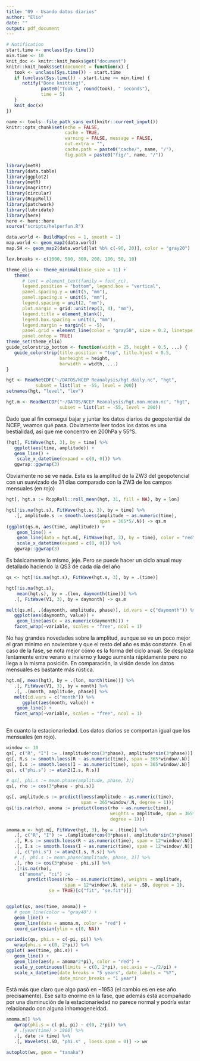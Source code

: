 ```yaml
---
title: "09 - Usando datos diarios"
author: "Elio"
date: ""
output: pdf_document
---
```



```r
# Notification
start.time <- unclass(Sys.time())
min.time <- 10
knit_doc <- knitr::knit_hooks$get("document")
knitr::knit_hooks$set(document = function(x) {
   took <- unclass(Sys.time()) - start.time
   if (unclass(Sys.time()) - start.time >= min.time) {
      notify("Done knitting!", 
             paste0("Took ", round(took), " seconds"),
             time = 5)
   }  
   knit_doc(x)
})

name <- tools::file_path_sans_ext(knitr::current_input())
knitr::opts_chunk$set(echo = FALSE,
                      cache = TRUE,
                      warning = FALSE, message = FALSE,
                      out.extra = "", 
                      cache.path = paste0("cache/", name, "/"),
                      fig.path = paste0("fig/", name, "/"))

library(metR)
library(data.table)
library(ggplot2)
library(metR)
library(magrittr)
library(circular)
library(RcppRoll)
library(patchwork)
library(lubridate)
library(here)
here <- here::here
source("scripts/helperfun.R")

data.world <- BuildMap(res = 1, smooth = 1)
map.world <- geom_map2(data.world)
map.SH <- geom_map2(data.world[lat %b% c(-90, 20)], color = "gray20")

lev.breaks <- c(1000, 500, 300, 200, 100, 50, 10)

theme_elio <- theme_minimal(base_size = 11) +
   theme(
      # text = element_text(family = font_rc),
      legend.position = "bottom", legend.box = "vertical",
      panel.spacing.y = unit(5, "mm"),
      panel.spacing.x = unit(5, "mm"),
      legend.spacing = unit(2, "mm"),
      plot.margin = grid::unit(rep(3, 4), "mm"),
      legend.title = element_blank(),
      legend.box.spacing = unit(3, "mm"),
      legend.margin = margin(t = -5),
      panel.grid = element_line(color = "gray50", size = 0.2, linetype = 3),
      panel.ontop = TRUE)
theme_set(theme_elio)
guide_colorstrip_bottom <- function(width = 25, height = 0.5, ...) {
   guide_colorstrip(title.position = "top", title.hjust = 0.5,
                    barheight = height,
                    barwidth = width, ...)
}
```

```r
hgt <- ReadNetCDF("~/DATOS/NCEP Reanalysis/hgt.daily.nc", "hgt", 
           subset = list(lat = -55, level = 200)) 
setnames(hgt, "level", "lev")

hgt.m <- ReadNetCDF("~/DATOS/NCEP Reanalysis/hgt.mon.mean.nc", "hgt", 
                    subset = list(lat = -55, level = 200))
```

Dado que al fin conseguí bajar y juntar los datos diarios de geopotential de NCEP, veamos qué pasa. Obviamente leer todos los datos es una bestialidad, así que me concentro en 200hPa y 55°S.

```r
(hgt[, FitWave(hgt, 3), by = time] %>% 
   ggplot(aes(time, amplitude)) +
   geom_line() +
    scale_x_datetime(expand = c(0, 0))) %>% 
   ggwrap::ggwrap(3)
```

Obviamente no se ve nada. Esta es la amplitud de la ZW3 del geopotencial con un suavizado de 31 días comparado con la ZW3 de los campos mensuales (en rojo)

```r
hgt[, hgt.s := RcppRoll::roll_mean(hgt, 31, fill = NA), by = lon]

hgt[!is.na(hgt.s), FitWave(hgt.s, 3), by = time] %>% 
   .[, amplitude.s := smooth.loess(amplitude ~ as.numeric(time), 
                                   span = 365*5/.N)] -> qs.m
(ggplot(qs.m, aes(time, amplitude)) +
    geom_line() + 
    geom_line(data = hgt.m[, FitWave(hgt, 3), by = time], color = "red") +
    scale_x_datetime(expand = c(0, 0))) %>% 
   ggwrap::ggwrap(3)
```

Es básicamente lo mismo, jeje. Pero se puede hacer un ciclo anual muy detallado haciendo la QS3 de cada día del año

```r
qs <- hgt[!is.na(hgt.s), FitWave(hgt.s, 3), by = .(time)]

hgt[!is.na(hgt.s),
    mean(hgt.s), by = .(lon, daymonth(time))] %>%
   .[, FitWave(V1, 3), by = daymonth] -> qs.m

melt(qs.m[, .(daymonth, amplitude, phase)], id.vars = c("daymonth")) %>%
   ggplot(aes(daymonth, value)) +
    geom_line(aes(x = as.numeric(daymonth))) +
   facet_wrap(~variable, scales = "free", ncol = 1)
```

No hay grandes novedades sobre la amplitud, aunque se ve un poco mejor el gran minimo en noviembre y que el resto del año es más constante. En el caso de la fase, se nota mejor cómo es la forma del ciclo anual. Se desplaza lentamente entre verano e invierno y luego aumenta rápidamente pero no llega a la misma posición. En comparación, la visión desde los datos mensuales es bastante más rústica. 

```r
hgt.m[, mean(hgt), by = .(lon, month(time))] %>% 
   .[, FitWave(V1, 3), by = month] %>% 
   .[, .(month, amplitude, phase)] %>% 
   melt(id.vars = c("month")) %>% 
      ggplot(aes(month, value)) +
    geom_line() +
   facet_wrap(~variable, scales = "free", ncol = 1)
   
```


En cuanto la estacionariedad. Los datos diarios se comportan igual que los mensuales (en rojo).

```r
window <- 10
qs[, c("R", "I") := .(amplitude*cos(3*phase), amplitude*sin(3*phase))]
qs[, R.s := smooth.loess(R ~ as.numeric(time), span = 365*window/.N)]
qs[, I.s := smooth.loess(I ~ as.numeric(time), span = 365*window/.N)]
qs[, c("phi.s") := atan2(I.s, R.s)]

# qs[, phi.s := mean.phase(amplitude, phase, 3)]
qs[, rho := cos(3*phase - phi.s)]

qs[, amplitude.s := predict(loess(amplitude ~ as.numeric(time), 
                            span = 365*window/.N, degree = 1))]
qs[!is.na(rho), amoma := predict(loess(rho ~ as.numeric(time), 
                                       weights = amplitude, span = 365*window/.N, 
                                       degree = 1))]

amoma.m <- hgt.m[, FitWave(hgt, 3), by = .(time)] %>% 
   .[, c("R", "I") := .(amplitude*cos(3*phase), amplitude*sin(3*phase))] %>% 
   .[, R.s := smooth.loess(R ~ as.numeric(time), span = 12*window/.N)] %>% 
   .[, I.s := smooth.loess(I ~ as.numeric(time), span = 12*window/.N)] %>% 
   .[, c("phi.s") := atan2(I.s, R.s)] %>% 
   # .[, phi.s := mean.phase(amplitude, phase, 3)] %>% 
   .[, rho := cos(3*phase - phi.s)] %>% 
   .[!is.na(rho),
     c("amoma", "ci") := 
        predict(loess(rho ~ as.numeric(time), weights = amplitude, 
                      span = 12*window/.N, data = .SD, degree = 1), 
                se = TRUE)[c("fit", "se.fit")]]


ggplot(qs, aes(time, amoma)) +
   # geom_line(color = "gray40") +
   geom_line() +
   geom_line(data = amoma.m, color = "red") +
   coord_cartesian(ylim = c(0, NA))
```



```r
periodic(qs, phi.s = c(-pi, pi)) %>% 
   wrap(phi.s = c(0, 2*pi)) %>% 
ggplot( aes(time, phi.s)) +
   geom_line() +
   geom_line(aes(y = amoma*2*pi), color = "red") +
   scale_y_continuous(limits = c(0, 2*pi), sec.axis = ~./2/pi) +
   scale_x_datetime(date_breaks = "5 years", date_labels = "%Y", 
                    date_minor_breaks = "1 year")
```

Está más que claro que algo pasó en ~1953 (el cambio es en ese año precisamente). Ese salto enorme en la fase, que además está acompañado por una disminución de la estacionariedad no parece normal y podría estar relacionado con alguna inhomogeneidad. 

```r
amoma.m[] %>%
   qwrap(phi.s = c(-pi, pi) ~ c(0, 2*pi)) %>% 
   # .[year(time) > 1960] %>% 
   .[, date := time] %>% 
   .[, Wavelets(.SD, "phi.s" , loess.span = 0)] -> wv

autoplot(wv, geom = "tanaka")
```


